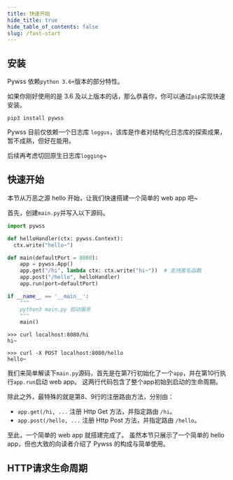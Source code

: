 ```yaml
---
title: 快速开始
hide_title: true
hide_table_of_contents: false
slug: /fast-start
---
```


## 安装
Pywss 依赖`python 3.6+`版本的部分特性。

如果你刚好使用的是 3.6 及以上版本的话，那么恭喜你，你可以通过`pip`实现快速安装。
```shell script title="安装指令"
pip3 install pywss
```
Pywss 目前仅依赖一个日志库 `loggus`，该库是作者对结构化日志库的探索成果，暂不成熟，但好在能用。

后续再考虑切回原生日志库`logging`~


## 快速开始
本节从万恶之源 hello 开始，让我们快速搭建一个简单的 web app 吧~

首先，创建`main.py`并写入以下源码。

<Tabs>
  <TabItem value="main.py" label="main.py" default>

```python showLineNumbers title="web源码"
import pywss

def helloHandler(ctx: pywss.Context):
  ctx.write("hello~")

def main(defaultPort = 8080):
    app = pywss.App()
    app.get("/hi", lambda ctx: ctx.write("hi~"))  # 支持匿名函数
    app.post("/hello", helloHandler)
    app.run(port=defaultPort)

if __name__ == '__main__':
    """
    python3 main.py 启动服务
    """
    main()
```

  </TabItem>
  <TabItem value="GET/hi" label="GET/hi">

```shell script title="请求 /hi 接口"
>>> curl localhost:8080/hi
hi~
```

  </TabItem>
  <TabItem value="POST/hello" label="POST/hello">

```shell script title="请求 /hello 接口"
>>> curl -X POST localhost:8080/hello
hello~
```

  </TabItem>
</Tabs>

我们来简单解读下`main.py`源码，首先是在第7行初始化了一个`app`，并在第10行执行`app.run`启动 web app。
这两行代码包含了整个app初始到启动的生命周期。

除此之外，最特殊的就是第8、9行的注册路由方法，分别由：
- `app.get(/hi, ...` 注册 Http Get 方法，并指定路由 `/hi`。
- `app.post(/hello, ...` 注册 Http Post 方法，并指定路由 `/hello`。

至此，一个简单的 web app 就搭建完成了。
虽然本节只展示了一个简单的 hello app，但也大致的向读者介绍了 Pywss 的构成与简单使用。


## HTTP请求生命周期


